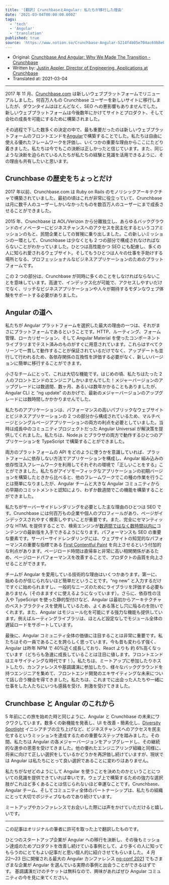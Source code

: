 ```yaml
---
title: '[翻訳] CrunchbaseとAngular: 私たちが移行した理由'
date: '2021-03-04T00:00:00.000Z'
tags:
  - 'tech'
  - 'Angular'
  - 'translation'
published: true
source: 'https://www.notion.so/Crunchbase-Angular-5214f4b05e704ac69b8ebc77871a6b14'
---
```


- Original: [Crunchbase And Angular: Why We Made The Transition - Crunchbase](https://about.crunchbase.com/blog/crunchbase-and-angular-why-we-made-the-transition/)
- Written by: [Justin Appler, Director of Engineering, Applications at Crunchbase](https://www.crunchbase.com/person/justin-appler)
- Translated at: 2021-03-04

---

2017 年 11 月、[Crunchbase.com](https://www.crunchbase.com/) は新しいウェブプラットフォームでリニューアルしました。何百万人もの Crunchbase ユーザーを新しいサイトに移行しましたが、ダウンタイムはほとんどなく、SEO への悪影響もありませんでした。新しいウェブプラットフォームは今後数年にかけてサイトとプロダクト、そして会社の成長を可能にするために構築されました。

その過程で下した数多くの決定の中で、最も重要だったのは新しいウェブプラットフォームのフロントエンドを[Angular](https://angular.io/)で構築することでした。私たちは自由に使える優れたフレームワークを評価し、いくつかの重要な理由からここにたどり着きました。私たちは今でもこの決断は正しかったと信じています。また、同じような決断を迫られている人たちが私たちの経験と見識を活用できるように、その理由も共有したいと思います。

## Crunchbase の歴史をちょっとだけ

2017 年以前、Crunchbase.com は Ruby on Rails のモノリシックアーキテクチャで構築されていました。最初の頃はこれが非常に役立っていて、Crunchbase は月に数千人のユーザーしかいなかったものを数百万人のユーザーにまで成長させることができました。

2015 年、Crunchbase は AOL/Verizon から分離独立し、あらゆるバックグラウンドのイノベーターにビジネスチャンスへのアクセスを民主化するというコアミッションのもと、民間企業としての冒険に乗り出しました。この新しいミッションの一環として、Crunchbase は少なくとも 2 つの部分で構成されなければならないことがわかっていました。ひとつは高性能かつ SEO にも配慮し、多くの人に知られ愛されるウェブサイト。そしてもうひとつは人々の仕事を手助けする場所となる、プロフェッショナルなビジネスアプリケーションのためのプラットフォームです。

この 2 つの部分は、Crunchbase が同時に多くのことをしなければならないことを意味しています。高速で、インデックス化が可能で、アクセスしやすいだけでなく、リッチなビジネスアプリケーションや人々が期待するモダンなウェブ体験をサポートする必要がありました。

## Angular の道へ

私たちが Angular プラットフォームを選択した最大の理由の一つは、それがまさにプラットフォームであるということです。HTTP、ルーティング、フォーム管理、ローカリゼーション、そして Angular Material を使ったコンポーネントライブラリまでテスト済みのものがすぐに用意されています。これらはすべてクリーンで一貫して動作することが保証されているだけでなく、アップデートも並行して行われるため、各依存関係の互換性を評価する必要がなく、新しいバージョンに簡単に移行することができます。

小さなチームにとって、これは大切な機能です。はじめの頃、私たちはたった 2 人のフロントエンドのエンジニアしかいませんでした！メジャーバージョンのアップグレードには数週間、数ヶ月、あるいは数年かかることもありましたが、Angular CLI と “ng update” のおかげで、最新のメジャーバージョンのアップグレードには数時間しかかかりませんでした。

私たちのアプリケーションは、パフォーマンスの高いパブリックなウェブサイトとビジネスアプリケーションの 2 つの部分から構成されているため、マルチページとシングルページアプリケーションの両方の利点を必要としていました。当時は成長中のコミュニティプロジェクトだった Angular Universal が解決策を提供してくれました。私たちは、Node.js とブラウザの両方で動作するひとつのアプリケーションを TypeScript で構築することができました。

両方のプラットフォームの API をどのように使うかを意識していれば、プラットフォームに依存しない方法でアプリケーションを構成し、Angular 組み込みの依存性注入フレームワークを利用してそれぞれの環境で「正しいことをする」ことができました。私たちがアイソモーフィックなアプリケーションの初期バージョンを構築したときから比べると、他のフレームワークでこの種の作業を行うことは簡単になりましたが、Angular チームと大きな Angular コミュニティからの早期のコミットメントと認知により、わずか数週間でこの機能を構築することができました。

私たちがサーバーサイドレンダリングを必要とした主な理由のひとつは SEO です。Crunchbase には何百万もの企業や個人のプロフィールがあり、ページがインデックスされやすく検索しやすいことが重要です。また、完全にセマンティックな HTML を提供することで、検索エンジンが[数週間ではなく数時間以内に](https://developers.google.com/search/docs/guides/javascript-seo-basics)コンテンツの最新版を入手できるようになります。パフォーマンスも SEO の重要な要素です。サーバーサイドレンダリングには、ウェブサイトの知覚的なパフォーマンスの重要な指標である [First Contentful Paint](https://web.dev/first-contentful-paint/) を向上させるという付加的な利点があります。ページロード時間は直帰率と非常に高い相関関係があるため、ページロードパフォーマンスを改善することで、プロダクトの品質を向上させることができます。

チームが Angular を愛用している技術的な理由はいくつかあります。第一に、始めるのが信じられないほど簡単だということです。“ng new” と入力するだけですぐに始められますし、一般的なニーズのためにライブラリを評価する必要もありません（そのまますぐに使えるようになっています）。さらに、依存性の注入や TypeScript を使った静的型付けなど、Angular は最初からアーキテクチャのベストプラクティスを使用しているため、よくある落とし穴に陥るのを防いでくれます。また、Angular はモジュール化を可能にする強力な機能も提供しています。例えばルーティングライブラリは、ほとんど設定なしでモジュール全体の遅延ロードをサポートしています。

最後に、Angular コミュニティ全体の価値に注目することは非常に重要です。私たちはその一員であることを誇らしく思っています。今も昔も変わらず強く、Angular は昨年 NPM で 40%近く成長しており、React よりも 約 6%高くなっています（どちらも急速に成長していることは注目に値します。フロントエンドはエキサイティングな時代です！）。私たちは、ミートアップに参加したりホストしたり、カンファレンスや基調講演に参加したり、様々なバックグラウンドを持つエンジニアを集めて、フロントエンド開発のエキサイティングな未来について話し合う機会を得てきました。私たちは、これまでに出会った人たちや一緒に仕事をした人たちにいつも感銘を受け、刺激を受けてきました。

## Crunchbase と Angular のこれから

5 年前にこの旅を始めた時と同じように、Angular と Crunchbase の未来にワクワクしています。数多くの新機能を発表し、UI を改善・簡素化し、[Diversity Spotlight](https://about.crunchbase.com/blog/new-crunchbase-diversity-spotlight/) イニシアチブの立ち上げなど、ビジネスチャンスへのアクセスを民主化するというミッションを達成するための重要なステップを踏みました。その間、私たちは Angular の各メジャーバージョンをアップグレードし、その継続的な進歩の恩恵を受けてきました。他の優れたエンジニアリング組織と同様に、将来に向けて正しい選択をしているかどうかを再評価し続けていますが、現状では Angular は私たちにとって良い選択であることに変わりはありません。

私たちがなぜどのようにして Angular を使うことを決めたのかということについての見識を提供できていれば幸いです。ウェブ上で構築するための強力な選択肢がこれほど多くあることは信じられないほど幸運なことです。Crunchbase、Angular チーム、そしてコミュニティ全体のパートナーシップは、私たちの組織にとって大切でポジティブなものであり続けています。

ミートアップやカンファレンスでお会いした際には声をかけていただけると嬉しいです。

---

この記事はオリジナルの筆者に許可を取った上で翻訳したものです。

ひとつのスタートアップ企業が Angular への移行を決断し、その後もミッション達成のためプロダクトを改善し続けている事例として、より多くの人に知ってもらうのにとてもよい記事だと思い個人的に紹介させてもらいました。 4 月 22〜23 日に開催される最大の Angular カンファレンス [ng-conf 2021](https://www.2021.ng-conf.org/) でもさまざまな企業が Angular を選んでいる実際の事例と出会うことができるはずです。 基調講演だけのチケットは無料なので、興味があればぜひ Angular コミュニティの今を見に来てください。
